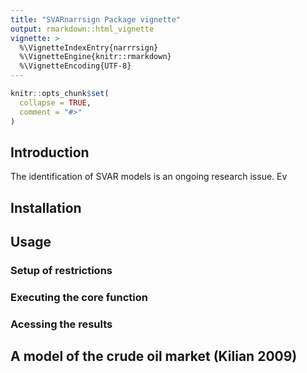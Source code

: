 ```yaml
---
title: "SVARnarrsign Package vignette"
output: rmarkdown::html_vignette
vignette: >
  %\VignetteIndexEntry{narrrsign}
  %\VignetteEngine{knitr::rmarkdown}
  %\VignetteEncoding{UTF-8}
---
```


```r
knitr::opts_chunk$set(
  collapse = TRUE,
  comment = "#>"
)
```

## Introduction

The identification of SVAR models is an ongoing research issue. Ev


## Installation

## Usage

### Setup of restrictions

### Executing the core function

### Acessing the results


## A model of the crude oil market (Kilian 2009)



